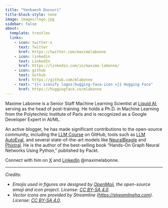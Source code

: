 ```yaml
---
title: "Venkaesh Duvvuri"
title-block-style: none
image: images/logo.jpg
sidebar: false
about:
  template: trestles
  links:
    - icon: twitter-x
      text: Twitter
      href: https://twitter.com/maximelabonne
    - icon: linkedin
      text: LinkedIn
      href: https://linkedin.com/in/maxime-labonne/
    - icon: github
      text: Github
      href: https://github.com/mlabonne
    - text: "{{< iconify logos:hugging-face-icon >}} Hugging Face"
      href: https://huggingface.co/mlabonne
---
```


Maxime Labonne is a Senior Staff Machine Learning Scientist at [Liquid AI](https://www.liquid.ai/), serving as the head of post-training. He holds a Ph.D. in Machine Learning from the Polytechnic Institute of Paris and is recognized as a Google Developer Expert in AI/ML.

An active blogger, he has made significant contributions to the open-source community, including the [LLM Course](https://github.com/mlabonne/llm-course) on GitHub, tools such as [LLM AutoEval](https://github.com/mlabonne/llm-autoeval), and several state-of-the-art models like [NeuralBeagle](https://huggingface.co/mlabonne/NeuralBeagle14-7B) and [Phixtral](https://huggingface.co/mlabonne/phixtral-4x2_8). He is the author of the best-selling book "Hands-On Graph Neural Networks Using Python," published by Packt.

Connect with him on [X](https://twitter.com/maximelabonne) and [LinkedIn](https://www.linkedin.com/in/maxime-labonne/) @maximelabonne.

<hr>

*Credits:*

* *Emojis used in figures are designed by [OpenMoji](https://openmoji.org/), the open-source emoji and icon project. License: [CC BY-SA 4.0](https://creativecommons.org/licenses/by-sa/4.0/#).*
* *Vector icons are provided by Streamline ([https://streamlinehq.com](https://streamlinehq.com)). License: [CC BY-SA 4.0](https://creativecommons.org/licenses/by-sa/4.0/#).*
